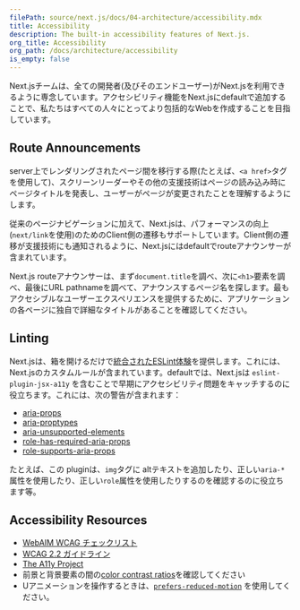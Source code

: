 ```yaml
---
filePath: source/next.js/docs/04-architecture/accessibility.mdx
title: Accessibility
description: The built-in accessibility features of Next.js.
org_title: Accessibility
org_path: /docs/architecture/accessibility
is_empty: false
---
```


Next.jsチームは、全ての開発者(及びそのエンドユーザー)がNext.jsを利用できるように専念しています。アクセシビリティ機能をNext.jsにdefaultで追加することで、私たちはすべての人々にとってより包括的なWebを作成することを目指しています。

## Route Announcements

server上でレンダリングされたページ間を移行する際(たとえば、`<a href>`タグを使用して)、スクリーンリーダーやその他の支援技術はページの読み込み時にページタイトルを発表し、ユーザーがページが変更されたことを理解するようにします。

従来のページナビゲーションに加えて、Next.jsは、パフォーマンスの向上(`next/link`を使用)のためのClient側の遷移もサポートしています。Client側の遷移が支援技術にも通知されるように、Next.jsにはdefaultでrouteアナウンサーが含まれています。

Next.js routeアナウンサーは、まず`document.title`を調べ、次に`<h1>`要素を調べ、最後にURL pathnameを調べて、アナウンスするページ名を探します。最もアクセシブルなユーザーエクスペリエンスを提供するために、アプリケーションの各ページに独自で詳細なタイトルがあることを確認してください。

## Linting

Next.jsは、箱を開けるだけで[統合されたESLint体験](/ja/javascript/next.js/v14/03-pages/01-building-your-application/06-configuring/02-eslint)を提供します。これには、Next.jsのカスタムルールが含まれています。defaultでは、Next.jsは `eslint-plugin-jsx-a11y` を含むことで早期にアクセシビリティ問題をキャッチするのに役立ちます。これには、次の警告が含まれます：

- [aria-props](https://github.com/jsx-eslint/eslint-plugin-jsx-a11y/blob/HEAD/docs/rules/aria-props.md?rgh-link-date=2021-06-04T02%3A10%3A36Z)
- [aria-proptypes](https://github.com/jsx-eslint/eslint-plugin-jsx-a11y/blob/HEAD/docs/rules/aria-proptypes.md?rgh-link-date=2021-06-04T02%3A10%3A36Z)
- [aria-unsupported-elements](https://github.com/jsx-eslint/eslint-plugin-jsx-a11y/blob/HEAD/docs/rules/aria-unsupported-elements.md?rgh-link-date=2021-06-04T02%3A10%3A36Z)
- [role-has-required-aria-props](https://github.com/jsx-eslint/eslint-plugin-jsx-a11y/blob/HEAD/docs/rules/role-has-required-aria-props.md?rgh-link-date=2021-06-04T02%3A10%3A36Z)
- [role-supports-aria-props](https://github.com/jsx-eslint/eslint-plugin-jsx-a11y/blob/HEAD/docs/rules/role-supports-aria-props.md?rgh-link-date=2021-06-04T02%3A10%3A36Z)

たとえば、この pluginは、`img`タグに altテキストを追加したり、正しい`aria-*`属性を使用したり、正しい`role`属性を使用したりするのを確認するのに役立ちます等。

## Accessibility Resources

- [WebAIM WCAG チェックリスト](https://webaim.org/standards/wcag/checklist)
- [WCAG 2.2 ガイドライン](https://www.w3.org/TR/WCAG22/)
- [The A11y Project](https://www.a11yproject.com/)
- 前景と背景要素の間の[color contrast ratios](https://developer.mozilla.org/docs/Web/Accessibility/Understanding_WCAG/Perceivable/Color_contrast)を確認してください
- Uアニメーションを操作するときは、[`prefers-reduced-motion`](https://web.dev/prefers-reduced-motion/) を使用してください。
